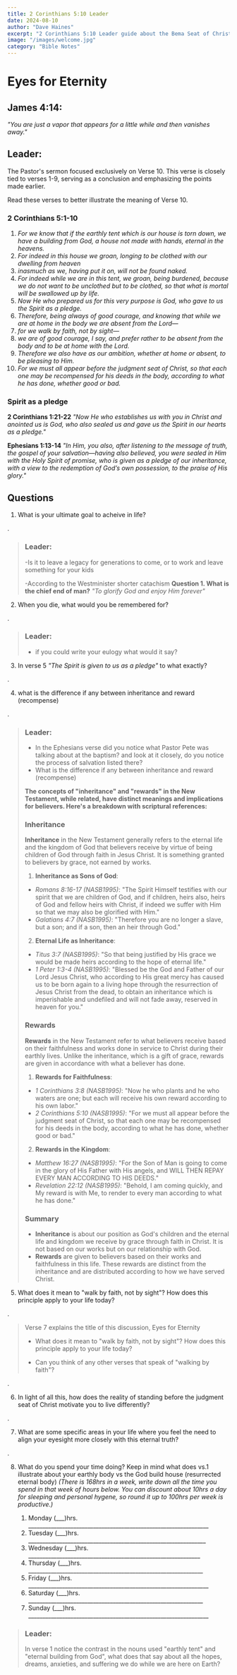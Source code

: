 ```yaml
---
title: 2 Corinthians 5:10 Leader
date: 2024-08-10
author: "Dave Haines"
excerpt: "2 Corinthians 5:10 Leader guide about the Bema Seat of Christ"
image: "/images/welcome.jpg"
category: "Bible Notes"
---
```

# Eyes for Eternity

## James 4:14: 
*"You are just a vapor that appears for a little while and then vanishes away."*

## Leader: 
The Pastor's sermon focused exclusively on Verse 10. This verse is closely tied to verses 1-9, serving as a conclusion and emphasizing the points made earlier. 

Read these verses to better illustrate the meaning of Verse 10.

### 2 Corinthians 5:1-10
1. *For we know that if the earthly tent which is our house is torn down, we have a building from God, a house not made with hands, eternal in the heavens.*
2. *For indeed in this house we groan, longing to be clothed with our dwelling from heaven*
3. *inasmuch as we, having put it on, will not be found naked.* 
4. *For indeed while we are in this tent, we groan, being burdened, because we do not want to be unclothed but to be clothed, so that what is mortal will be swallowed up by life.* 
5. *Now He who prepared us for this very purpose is God, who gave to us the Spirit as a pledge.*
6. *Therefore, being always of good courage, and knowing that while we are at home in the body we are absent from the Lord—* 
7. *for we walk by faith, not by sight—*
8. *we are of good courage, I say, and prefer rather to be absent from the body and to be at home with the Lord.* 
9. *Therefore we also have as our ambition, whether at home or absent, to be pleasing to Him.*
10. *For we must all appear before the judgment seat of Christ, so that each one may be recompensed for his deeds in the body, according to what he has done, whether good or bad.*

### Spirit as a pledge
**2 Corinthians 1:21-22**
*"Now He who establishes us with you in Christ and anointed us is God, who also sealed us and gave us the Spirit in our hearts as a pledge."*

**Ephesians 1:13-14**
*"In Him, you also, after listening to the message of truth, the gospel of your salvation—having also believed, you were sealed in Him with the Holy Spirit of promise, who is given as a pledge of our inheritance, with a view to the redemption of God’s own possession, to the praise of His glory."*

## Questions
1. What is your ultimate goal to acheive in life?

.

> ### Leader: 
> -Is it to leave a legacy for generations to come, or to work and leave something for your kids
>
> -According to the Westminister shorter catachism **Question 1. What is the chief end of man?**  *"To glorify God and enjoy Him forever"*

2. When you die, what would you be remembered for?

.

> ### Leader:
> - if you could write your eulogy what would it say?
    
3. In verse 5 *"The Spirit is given to us as a pledge"* to what exactly?

.

4. what is the difference if any between inheritance and reward (recompense)

.

> ### Leader:
> - In the Ephesians verse did you notice what Pastor Pete was talking about at the baptism? and look at it closely, do you notice the process of salvation listed there?
> - What is the difference if any between inheritance and reward (recompense)
>
> **The concepts of "inheritance" and "rewards" in the New Testament, while related, have distinct meanings and implications for believers. Here's a breakdown with scriptural references:**
>
> ### Inheritance
> **Inheritance** in the New Testament generally refers to the eternal life and the kingdom of God that believers receive by virtue of being children of God through faith in Jesus Christ. It is something granted to believers by grace, not earned by works.
>
> 1. **Inheritance as Sons of God**:
>   - *Romans 8:16-17 (NASB1995)*: "The Spirit Himself testifies with our spirit that we are children of God, and if children, heirs also, heirs of God and fellow heirs with Christ, if indeed we suffer with Him so that we may also be glorified with Him."
>   - *Galatians 4:7 (NASB1995)*: "Therefore you are no longer a slave, but a son; and if a son, then an heir through God."
>
> 2. **Eternal Life as Inheritance**:
>   - *Titus 3:7 (NASB1995)*: "So that being justified by His grace we would be made heirs according to the hope of eternal life."
>   - *1 Peter 1:3-4 (NASB1995)*: "Blessed be the God and Father of our Lord Jesus Christ, who according to His great mercy has caused us to be born again to a living hope through the resurrection of Jesus Christ from the dead, to obtain an inheritance which is imperishable and undefiled and will not fade away, reserved in heaven for you."
>
> ### Rewards
> **Rewards** in the New Testament refer to what believers receive based on their faithfulness and works done in service to Christ during their earthly lives. Unlike the inheritance, which is a gift of grace, rewards are given in accordance with what a believer has done.
>
> 1. **Rewards for Faithfulness**:
>   - *1 Corinthians 3:8 (NASB1995)*: "Now he who plants and he who waters are one; but each will receive his own reward according to his own labor."
>   - *2 Corinthians 5:10 (NASB1995)*: "For we must all appear before the judgment seat of Christ, so that each one may be recompensed for his deeds in the body, according to what he has done, whether good or bad."
>
> 2. **Rewards in the Kingdom**:
>   - *Matthew 16:27 (NASB1995)*: "For the Son of Man is going to come in the glory of His Father with His angels, and WILL THEN REPAY EVERY MAN ACCORDING TO HIS DEEDS."
>   - *Revelation 22:12 (NASB1995)*: "Behold, I am coming quickly, and My reward is with Me, to render to every man according to what he has done."
>
> ### Summary
> - **Inheritance** is about our position as God's children and the eternal life and kingdom we receive by grace through faith in Christ. It is not based on our works but on our relationship with God.
> - **Rewards** are given to believers based on their works and faithfulness in this life. These rewards are distinct from the inheritance and are distributed according to how we have served Christ.
>

5. What does it mean to "walk by faith, not by sight"? How does this principle apply to your life today?

.

>
> Verse 7 explains the title of this discussion, Eyes for Eternity
> - What does it mean to "walk by faith, not by sight"? How does this principle apply to your life today?
>
> - Can you think of any other verses that speak of "walking by faith"?

.

6. In light of all this, how does the reality of standing before the judgment seat of Christ motivate you to live differently?

.

7. What are some specific areas in your life where you feel the need to align your eyesight more closely with this eternal truth?

.

8. What do you spend your time doing? Keep in mind what does vs.1 illustrate about your earthly body vs the God build house (resurrected eternal body) *(There is 168hrs in a week, write down all the time you spend in that week of hours below. You can discount about 10hrs a day for sleeping and personal hygene, so round it up to 100hrs per week is productive.)*

    1. Monday (___)hrs. ________________________________________________________________
    2. Tuesday (___)hrs. _______________________________________________________________
    3. Wednesday (___)hrs. _____________________________________________________________
    4. Thursday (___)hrs. ______________________________________________________________
    5. Friday (___)hrs. ________________________________________________________________
    6. Saturday (___)hrs. ______________________________________________________________
    7. Sunday (___)hrs. ________________________________________________________________

> ### Leader: 
> In verse 1 notice the contrast in the nouns used "earthly tent" and "eternal building from God", what does that say about all the hopes, dreams, anxieties, and suffering we do while we are here on Earth?